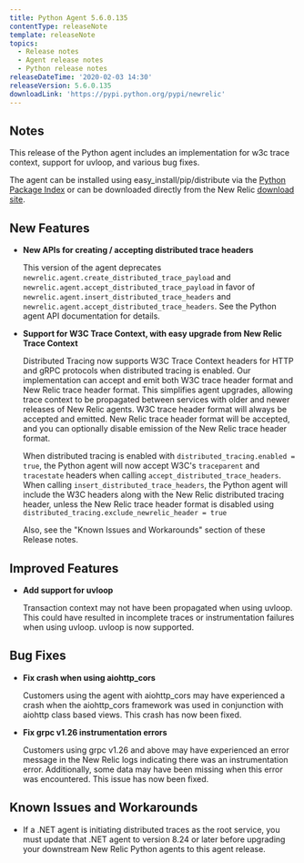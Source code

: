 ```yaml
---
title: Python Agent 5.6.0.135
contentType: releaseNote
template: releaseNote
topics:
  - Release notes
  - Agent release notes
  - Python release notes
releaseDateTime: '2020-02-03 14:30'
releaseVersion: 5.6.0.135
downloadLink: 'https://pypi.python.org/pypi/newrelic'
---
```


## Notes

This release of the Python agent includes an implementation for w3c trace context, support for uvloop, and various bug fixes.

The agent can be installed using easy_install/pip/distribute via the [Python Package Index](https://pypi.python.org/pypi/newrelic) or can be downloaded directly from the New Relic [download site](http://download.newrelic.com/python_agent/release).

## New Features

* **New APIs for creating / accepting distributed trace headers**

  This version of the agent deprecates `newrelic.agent.create_distributed_trace_payload` and `newrelic.agent.accept_distributed_trace_payload` in favor of `newrelic.agent.insert_distributed_trace_headers` and `newrelic.agent.accept_distributed_trace_headers`. See the Python agent API documentation for details.
* **Support for W3C Trace Context, with easy upgrade from New Relic Trace Context**

  Distributed Tracing now supports W3C Trace Context headers for HTTP and gRPC protocols when distributed tracing is enabled. Our implementation can accept and emit both W3C trace header format and New Relic trace header format. This simplifies agent upgrades, allowing trace context to be propagated between services with older and newer releases of New Relic agents. W3C trace header format will always be accepted and emitted. New Relic trace header format will be accepted, and you can optionally disable emission of the New Relic trace header format.

  When distributed tracing is enabled with `distributed_tracing.enabled = true`, the Python agent will now accept W3C's `traceparent` and `tracestate` headers when calling `accept_distributed_trace_headers`. When calling `insert_distributed_trace_headers`, the Python agent will include the W3C headers along with the New Relic distributed tracing header, unless the New Relic trace header format is disabled using `distributed_tracing.exclude_newrelic_header = true`

  Also, see the "Known Issues and Workarounds" section of these Release notes.

## Improved Features

* **Add support for uvloop**

  Transaction context may not have been propagated when using uvloop. This could have resulted in incomplete traces or instrumentation failures when using uvloop. uvloop is now supported.

## Bug Fixes

* **Fix crash when using aiohttp_cors**

  Customers using the agent with aiohttp_cors may have experienced a crash when the aiohttp_cors framework was used in conjunction with aiohttp class based views. This crash has now been fixed.
* **Fix grpc v1.26 instrumentation errors**

  Customers using grpc v1.26 and above may have experienced an error message in the New Relic logs indicating there was an instrumentation error. Additionally, some data may have been missing when this error was encountered. This issue has now been fixed.

## Known Issues and Workarounds

* If a .NET agent is initiating distributed traces as the root service, you must update that .NET agent to version 8.24 or later before upgrading your downstream New Relic Python agents to this agent release.
